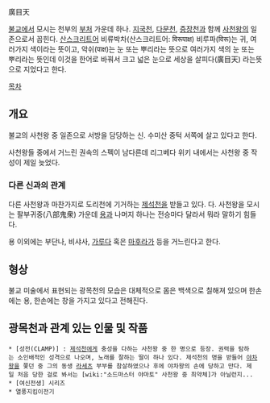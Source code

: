 廣目天

[[불교]]에서 모시는 천부의 [[부처]] 가운데 하나.
[[지국천]], [[다문천]], [[증장천]]과 함께 [[사천왕]]의 일존으로서 꼽힌다.
[[산스크리트어]] 비류박차(산스크리트어: विरूपाक्ष) 비루파(विरू)는 귀, 여러가지 색이라는 뜻이고, 악쉬(पाक्ष)는 눈 또는 뿌리라는 뜻으로 여러가지 색의 눈 또는 뿌리라는 뜻인데 이것을 한어로 바꿔서 크고 넓은 눈으로 세상을 살피다(廣目天) 라는뜻으로 지었다고 한다.

[[목차]]
== 개요 ==
불교의 사천왕 중 일존으로 서방을 담당하는 신. 수미산 중턱 서쪽에 살고 있다고 한다.

사천왕들 중에서 거느린 권속의 스펙이 남다른데 리그베다 위키 내에서는 사천왕 중 작성이 제일 늦었다.

=== 다른 신과의 관계 ===
다른 사천왕과 마찬가지로 도리천에 기거하는 [[제석천]]을 받들고 있다.
다.
사천왕을 모시는 팔부귀중(八部鬼衆) 가운데 [[용]]과  나머지 하나는 전승마다 달라서 뭐라 말하기 힘들다.

용 이외에는 부단나, 비샤사, [[가루다]] 혹은 [[마후라가]] 등을 거느린다고 한다.


== 형상 ==
불교 미술에서 표현되는 광목천의 모습은 대체적으로 몸은 백색으로 칠해져 있으며 한손에는 용, 한손에는 창을 가지고 있다고 전해진다.

== 광목천과 관계 있는 인물 및 작품 ==
 * [성전(CLAMP)] : [[제석천]]에게 충성을 다하는 사천왕 중 한 명으로 등장. 권력을 탐하는 소인배적인 성격으로 나오며, 노래를 잘하는 딸이 하나 있다. 제석천의 명을 받들어 [[야차왕]]을 쫓던 중 그의 동생 [[라세츠]] 부부를 참살하였으나 후에 야차왕의 손에 당하고 만다. 제일 처음 당한 걸로 봐서는 [wiki:"소드마스터 야마토" 사천왕 중 최약체]가 아닐런지...
 * [여신전생] 시리즈
 * 열풍지킴이전기
